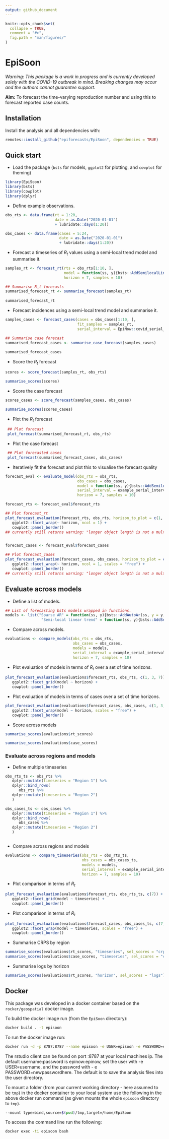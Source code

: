 ```yaml
---
output: github_document
---
```


```r
knitr::opts_chunk$set(
  collapse = TRUE,
  comment = "#>",
  fig.path = "man/figures/"
)
```

# EpiSoon

*Warning: This package is a work in progress and is currently developed solely with the COVID-19 outbreak in mind. Breaking changes may occur and the authors cannot guarantee support.*

**Aim:** To forecast the time-varying reproduction number and using this to forecast reported case counts. 

## Installation

Install the analysis and all dependencies with: 

```r
remotes::install_github("epiforecasts/EpiSoon", dependencies = TRUE)
```


## Quick start


* Load the package (`bsts` for models, `ggplot2` for plotting, and `cowplot` for theming)

```r
library(EpiSoon)
library(bsts)
library(cowplot)
library(dplyr)
```


* Define example observations.

```r
obs_rts <- data.frame(rt = 1:20,
                      date = as.Date("2020-01-01")
                      + lubridate::days(1:20))

obs_cases <- data.frame(cases = 5:24, 
                        date = as.Date("2020-01-01")
                        + lubridate::days(1:20))
```

* Forecast a timeseries of $R_t$ values using a semi-local trend model and  summarise it.

```r
samples_rt <- forecast_rt(rts = obs_rts[1:10, ],
                          model = function(ss, y){bsts::AddSemilocalLinearTrend(ss, y = y)},
                          horizon = 7, samples = 10)

## Summarise R_t forecasts
summarised_forecast_rt <- summarise_forecast(samples_rt)
 
summarised_forecast_rt
```

* Forecast incidences using a semi-local trend model and  summarise it.

```r
samples_cases <- forecast_cases(cases = obs_cases[1:10, ],
                                fit_samples = samples_rt, 
                                serial_interval = EpiNow::covid_serial_intervals)

## Summarise case forecast
summarised_forecast_cases <- summarise_case_forecast(samples_cases)
 
summarised_forecast_cases
```

* Score the $R_t$ forecast

```r
scores <- score_forecast(samples_rt, obs_rts)

summarise_scores(scores)
```

* Score the case forecast

```r
scores_cases <- score_forecast(samples_cases, obs_cases)

summarise_scores(scores_cases)
```

* Plot the $R_t$ forecast

```r
 ## Plot forecast
 plot_forecast(summarised_forecast_rt, obs_rts)
```

* Plot the case forecast

```r
 ## Plot forecasted cases
 plot_forecast(summarised_forecast_cases, obs_cases)
```


* Iteratively fit the forecast and plot this to visualise the forecast quality

```r
forecast_eval <- evaluate_model(obs_rts = obs_rts,
                                obs_cases = obs_cases, 
                                model = function(ss, y){bsts::AddSemilocalLinearTrend(ss, y = y)},
                                serial_interval = example_serial_interval,
                                horizon = 7, samples = 10)

forecast_rts <- forecast_eval$forecast_rts

## Plot forecast_rt
plot_forecast_evaluation(forecast_rts, obs_rts, horizon_to_plot = c(1, 3, 7)) +
   ggplot2::facet_wrap(~ horizon, ncol = 1) +
   cowplot::panel_border() 
## currently still returns warning: "longer object length is not a multiple of shorter object length"


forecast_cases <- forecast_eval$forecast_cases

## Plot forecast_cases
plot_forecast_evaluation(forecast_cases, obs_cases, horizon_to_plot = c(1, 3, 7)) +
   ggplot2::facet_wrap(~ horizon, ncol = 1, scales = "free") +
   cowplot::panel_border() 
## currently still returns warning: "longer object length is not a multiple of shorter object length"


```

## Evaluate across models

* Define a list of models.

```r
## List of forecasting bsts models wrapped in functions.
models <- list("Sparse AR" = function(ss, y){bsts::AddAutoAr(ss, y = y, lags = 7)},
                "Semi-local linear trend" = function(ss, y){bsts::AddSemilocalLinearTrend(ss, y = y)})
```

* Compare across models.

```r
evaluations <- compare_models(obs_rts = obs_rts, 
                              obs_cases = obs_cases, 
                              models = models, 
                              serial_interval = example_serial_interval,
                              horizon = 7, samples = 10)
```

* Plot evaluation of models in terms of $R_t$ over a set of time horizons.

```r
plot_forecast_evaluation(evaluations$forecast_rts, obs_rts, c(1, 3, 7)) +
   ggplot2::facet_grid(model ~ horizon) +
   cowplot::panel_border() 
```

* Plot evaluation of models in terms of cases over a set of time horizons.

```r
plot_forecast_evaluation(evaluations$forecast_cases, obs_cases, c(1, 3, 7)) +
   ggplot2::facet_wrap(model ~ horizon, scales = "free") +
   cowplot::panel_border() 
```


* Score across models

```r
summarise_scores(evaluations$rt_scores)

summarise_scores(evaluations$case_scores)
```


### Evaluate across regions and models

* Define multiple timeseries

```r
obs_rts_ts <- obs_rts %>% 
   dplyr::mutate(timeseries = "Region 1") %>% 
   dplyr::bind_rows(
      obs_rts %>% 
   dplyr::mutate(timeseries = "Region 2")
   )

obs_cases_ts <- obs_cases %>% 
   dplyr::mutate(timeseries = "Region 1") %>% 
   dplyr::bind_rows(
      obs_cases %>% 
   dplyr::mutate(timeseries = "Region 2")
   )



```
* Compare across regions and models

```r
evaluations <- compare_timeseries(obs_rts = obs_rts_ts, 
                                  obs_cases = obs_cases_ts, 
                                  models = models,
                                  serial_interval = example_serial_interval,
                                  horizon = 7, samples = 10)


```


* Plot comparison in terms of $R_t$

```r
plot_forecast_evaluation(evaluations$forecast_rts, obs_rts_ts, c(7)) +
   ggplot2::facet_grid(model ~ timeseries) +
   cowplot::panel_border()
```


* Plot comparison in terms of $R_t$

```r
plot_forecast_evaluation(evaluations$forecast_cases, obs_cases_ts, c(7)) +
   ggplot2::facet_wrap(model ~ timeseries, scales = "free") +
   cowplot::panel_border()
```

* Summarise CRPS by region

```r
summarise_scores(evaluations$rt_scores, "timeseries", sel_scores = "crps")
summarise_scores(evaluations$case_scores, "timeseries", sel_scores = "crps")
```

* Summarise logs by horizon

```r
summarise_scores(evaluations$rt_scores, "horizon", sel_scores = "logs")
```

## Docker

This package was developed in a docker container based on the `rocker/geospatial` docker image. 

To build the docker image run (from the `EpiSoon` directory):

```bash
docker build . -t episoon
```

To run the docker image run:

```bash
docker run -d -p 8787:8787 --name episoon -e USER=episoon -e PASSWORD=episoon episoon
```

The rstudio client can be found on port :8787 at your local machines ip. The default username:password is epinow:epinow, set the user with -e USER=username, and the password with - e PASSWORD=newpasswordhere. The default is to save the analysis files into the user directory.

To mount a folder (from your current working directory - here assumed to be `tmp`) in the docker container to your local system use the following in the above docker run command (as given mounts the whole `episoon` directory to `tmp`).

```bash
--mount type=bind,source=$(pwd)/tmp,target=/home/EpiSoon
```

To access the command line run the following:

```bash
docker exec -ti episoon bash
```
